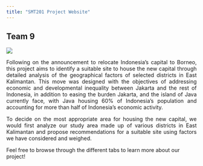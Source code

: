 ```yaml
---
title: "SMT201 Project Website"
---
```

## Team 9
![](img/team.png)

<p style="text-align: justify;">Following on the announcement to relocate Indonesia’s capital to Borneo, this project aims to identify a suitable site to house the new capital through detailed analysis of the geographical factors of selected districts in East Kalimantan. This move was designed with the objectives of addressing economic and developmental inequality between Jakarta and the rest of Indonesia, in addition to easing the burden Jakarta, and the island of Java currently face, with Java housing 60% of Indonesia’s population and accounting for more than half of Indonesia’s economic activity. </p>

<p style="text-align: justify;">
To decide on the most appropriate area for housing the new capital, we would first analyze our study area made up of various districts in East Kalimantan and propose recommendations for a suitable site using factors we have considered and weighed. </p>

Feel free to browse through the different tabs to learn more about our project!